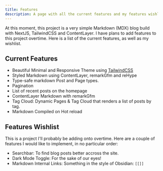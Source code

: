 ```yaml
---
title: Features
description: A page with all the current features and my features wishlist for this project.
---
```


At this moment, this project is a very simple Markdown (MDX) blog build with NextJS, TailwindCSS and ContentLayer.  I have plans to add features to this project overtime.  Here is a list of the current features, as well as my wishlist.

## Current Features
- Beautiful Minimal and Responsive Theme using [TailwindCSS](https://tailwindcss.com/)
- Styled Markdown using ContentLayer, remarkGfm and reHype
- Type-safe markdown Post and Page types.
- Pagination
- List of recent posts on the homepage
- ContentLayer Markdown with remarkGfm
- Tag Cloud: Dynamic Pages & Tag Cloud that renders a list of posts by tag.
- Markdown Compiled on Hot reload

## Features Wishlist

This is a project I'll probably be adding onto overtime.  Here are a couple of features I would like to implement, in no particular order:
- Searchbar: To find blog posts better accross the site.
- Dark Mode Toggle: For the sake of our eyes!
- Markdown Internal Links: Something in the style of Obsidian: `[[]]`